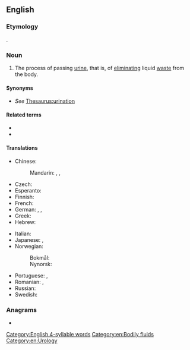 ==English==
{{wikipedia}}

===Etymology===
{{suffix|en|urinate|ion}}.

===Noun===
{{en-noun|~}}

# The process of passing [[urine]], that is, of [[eliminating]] liquid [[waste]] from the body.

====Synonyms====
* ''See'' [[Thesaurus:urination]]

====Related terms====
* {{l|en|urine|pos=n}}
* {{l|en|urinate|pos=v}}

====Translations====
{{trans-top-see|the process of eliminating liquid waste from the body|piss|wee|wee-wee}}
* Chinese:
*: Mandarin: {{t+|cmn|排尿|tr=páiniào|sc=Hani}}, {{t+|cmn|撒尿|tr=sāniào|sc=Hani}}, {{t+|cmn|泌尿|tr=mìniào|sc=Hani}}
* Czech: {{t|cs|močení|n}}
* Esperanto: {{t|eo|urinado}}
* Finnish: {{t+|fi|virtsaaminen}}
* French: {{t+|fr|miction|f}}
* German: {{t+|de|Miktion|f}}, {{t|de|Urinieren|n}}, {{t|de|Harnlassen|n}}
* Greek: {{t+|el|ούρηση|f|sc=Grek}}
* Hebrew: {{t+|he|השתנה|f|tr=ha'shta'na|sc=Hebr}}
{{trans-mid}}
* Italian: {{t+|it|minzione|f}}
* Japanese: {{t|ja|排尿|tr=はいにょう, hainyō|sc=Jpan}}, {{t|ja|放尿|tr=ほうにょう, hōnyō|sc=Jpan}}
* Norwegian:
*: Bokmål: {{t|nb|urinering|m|f}}
*: Nynorsk: {{t|nn|urinering|f}}
* Portuguese: {{t|pt|urinação|f}}, {{t+|pt|mijo}}
* Romanian: {{t+|ro|urinare|f}}, {{t+|ro|micțiune|f}}
* Russian: {{t+|ru|мочеиспуска́ние|n}}
* Swedish: {{t+|sv|urinering|c}}
{{trans-bottom}}

===Anagrams===
* {{anagrams|en|a=aiinnortu|ruination}}

[[Category:English 4-syllable words]]
[[Category:en:Bodily fluids]]
[[Category:en:Urology]]